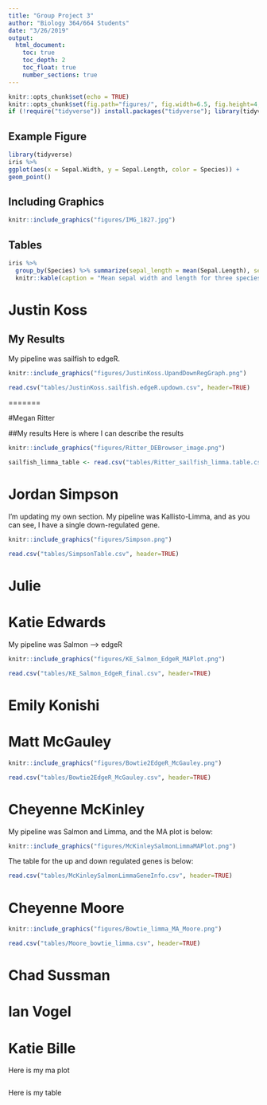 ```yaml
---
title: "Group Project 3"
author: "Biology 364/664 Students"
date: "3/26/2019"
output:
  html_document:
    toc: true
    toc_depth: 2
    toc_float: true
    number_sections: true
---
```


```r
knitr::opts_chunk$set(echo = TRUE)
knitr::opts_chunk$set(fig.path="figures/", fig.width=6.5, fig.height=4, fig.align="center")
if (!require("tidyverse")) install.packages("tidyverse"); library(tidyverse)
```

## Example Figure

```r
library(tidyverse)
iris %>%
ggplot(aes(x = Sepal.Width, y = Sepal.Length, color = Species)) +
geom_point() 
```

## Including Graphics

```r
knitr::include_graphics("figures/IMG_1827.jpg") 
```

## Tables

```r
iris %>%
  group_by(Species) %>% summarize(sepal_length = mean(Sepal.Length), sepal_width = mean(Sepal.Width)) %>% 
  knitr::kable(caption = "Mean sepal width and length for three species of _Iris_.") 
```



# Justin Koss

## My Results
My pipeline was sailfish to edgeR.

```r
knitr::include_graphics("figures/JustinKoss.UpandDownRegGraph.png") 
```

```r
read.csv("tables/JustinKoss.sailfish.edgeR.updown.csv", header=TRUE) 
```

=======

#Megan Ritter

##My results
Here is where I can describe the results


```r
knitr::include_graphics("figures/Ritter_DEBrowser_image.png") 
```

```r
sailfish_limma_table <- read.csv("tables/Ritter_sailfish_limma.table.csv", header=TRUE) 
```

# Jordan Simpson

I'm updating my own section. My pipeline was Kallisto-Limma, and as you can see, I have a single down-regulated gene.

```r
knitr::include_graphics("figures/Simpson.png") 
```

```r
read.csv("tables/SimpsonTable.csv", header=TRUE) 
```


# Julie


# Katie Edwards
My pipeline was Salmon --> edgeR

```r
knitr::include_graphics("figures/KE_Salmon_EdgeR_MAPlot.png") 
```

```r
read.csv("tables/KE_Salmon_EdgeR_final.csv", header=TRUE) 
```


# Emily Konishi

# Matt McGauley

```r
knitr::include_graphics("figures/Bowtie2EdgeR_McGauley.png") 
```

```r
read.csv("tables/Bowtie2EdgeR_McGauley.csv", header=TRUE) 
```


# Cheyenne McKinley
My pipeline was Salmon and Limma, and the MA plot is below:
```r
knitr::include_graphics("figures/McKinleySalmonLimmaMAPlot.png")
```

The table for the up and down regulated genes is below:
```r
read.csv("tables/McKinleySalmonLimmaGeneInfo.csv", header=TRUE) 
```

# Cheyenne Moore
```r
knitr::include_graphics("figures/Bowtie_limma_MA_Moore.png") 
```
```r
read.csv("tables/Moore_bowtie_limma.csv", header=TRUE)
```


# Chad Sussman

# Ian Vogel

# Katie Bille
Here is my ma plot
```r


```

Here is my table
```r

```

```r

```

